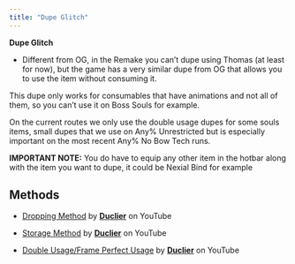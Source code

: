 ```yaml
---
title: "Dupe Glitch"
---
```


**Dupe Glitch**

- Different from OG, in the Remake you can’t dupe using Thomas (at least for now), but the game has a very similar dupe from OG that allows you to use the item without consuming it.

This dupe only works for consumables that have animations and not all of them, so you can’t use it on Boss Souls for example.

On the current routes we only use the double usage dupes for some souls items, small dupes that we use on Any% Unrestricted but is especially important on the most recent Any% No Bow Tech runs.

**IMPORTANT NOTE:** You do have to equip any other item in the hotbar along with the item you want to dupe, it could be Nexial Bind for example

## Methods

- [Dropping Method](https://youtube.com/watch?v=KBwvdshm0lE) by **[Duclier](https://www.youtube.com/channel/UCIXfE6zOZEfVUh2BmpKJ8-w)** on YouTube

* [Storage Method](https://youtube.com/watch?v=_SJK0ARVqKw) by **[Duclier](https://www.youtube.com/channel/UCIXfE6zOZEfVUh2BmpKJ8-w)** on YouTube

- [Double Usage/Frame Perfect Usage](https://youtube.com/watch?v=MPPTalnvwxY) by **[Duclier](https://www.youtube.com/channel/UCIXfE6zOZEfVUh2BmpKJ8-w)** on YouTube
